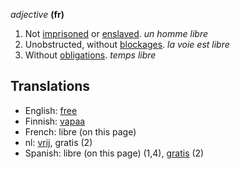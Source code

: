''adjective'' '''(fr)'''

# Not [[imprisoned]] or [[enslaved]]. ''un homme libre''
# Unobstructed, without [[blockage|blockages]]. ''la voie est libre''
# Without [[obligation]]s. ''temps libre''


==Translations==

*English: [[free]]
*Finnish: [[vapaa]]
*French: libre (on this page)
*nl: [[vrij]], gratis (2)
*Spanish: libre (on this page) (1,4), [[gratis]] (2)